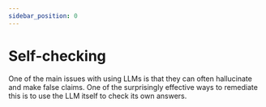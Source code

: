 ```yaml
---
sidebar_position: 0
---
```


# Self-checking

One of the main issues with using LLMs is that they can often hallucinate and make false claims. One of the surprisingly effective ways to remediate this is to use the LLM itself to check its own answers.


<DocCardList />

